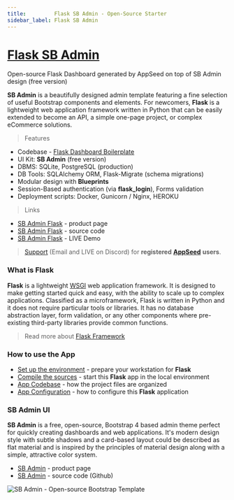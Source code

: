 ```yaml
---
title:         Flask SB Admin - Open-Source Starter
sidebar_label: Flask SB Admin
---
```


# [Flask SB Admin](https://appseed.us/product/sb-admin/flask/)

<SubHeading> Open-source Flask Dashboard generated by AppSeed on top of SB Admin design (free version)</SubHeading>

**SB Admin** is a beautifully designed admin template featuring a fine selection of useful Bootstrap components and elements. For newcomers, **Flask** is a lightweight web application framework written in Python that can be easily extended to become an API, a simple one-page project, or complex eCommerce solutions.

> Features

- Codebase - [Flask Dashboard Boilerplate](../../boilerplate-code/flask-dashboard.mdx)
- UI Kit: **SB Admin** (free version)
- DBMS: SQLite, PostgreSQL (production)
- DB Tools: SQLAlchemy ORM, Flask-Migrate (schema migrations)
- Modular design with **Blueprints**
- Session-Based authentication (via **flask_login**), Forms validation
- Deployment scripts: Docker, Gunicorn / Nginx, HEROKU

> Links

- [SB Admin Flask](https://appseed.us/product/sb-admin/flask/) - product page
- [SB Admin Flask](https://github.com/app-generator/flask-dashboard-sb-admin) - source code
- [SB Admin Flask](https://flask-sb-admin.appseed-srv1.com/) - LIVE Demo

> [Support](https://appseed.us/support) (Email and LIVE on Discord) for **registered** [**AppSeed**](https://appseed.us/) **users**.

### What is Flask

**Flask** is a lightweight [WSGI](../../content/what-is/wsgi.mdx) web application framework. It is designed to make getting started quick and easy, with the ability to scale up to complex applications. Classified as a microframework, Flask is written in Python and it does not require particular tools or libraries. It has no database abstraction layer, form validation, or any other components where pre-existing third-party libraries provide common functions.

> Read more about [Flask Framework](../../content/what-is/flask.mdx)

### How to use the App

- [Set up the environment](../../boilerplate-code/flask-dashboard.mdx#environment) - prepare your workstation for **Flask**
- [Compile the sources](../../boilerplate-code/flask-dashboard.mdx#build-the-app-1) - start this **Flask** app in the local environment
- [App Codebase](../../boilerplate-code/flask-dashboard.mdx#app-codebase) - how the project files are organized
- [App Configuration](../../boilerplate-code/flask-dashboard.mdx#app-configuration) - how to configure this **Flask** application

### SB Admin UI

**SB Admin** is a free, open-source, Bootstrap 4 based admin theme perfect for quickly creating dashboards and web applications. It's modern design style with subtle shadows and a card-based layout could be described as flat material and is inspired by the principles of material design along with a simple, attractive color system.

- [SB Admin](https://startbootstrap.com/template/sb-admin) - product page
- [SB Admin](https://github.com/startbootstrap/startbootstrap-sb-admin) - source code (Github)

![SB Admin - Open-source Bootstrap Template](../../../static/assets/sb-admin-bootstrap-dashboard.jpg)
